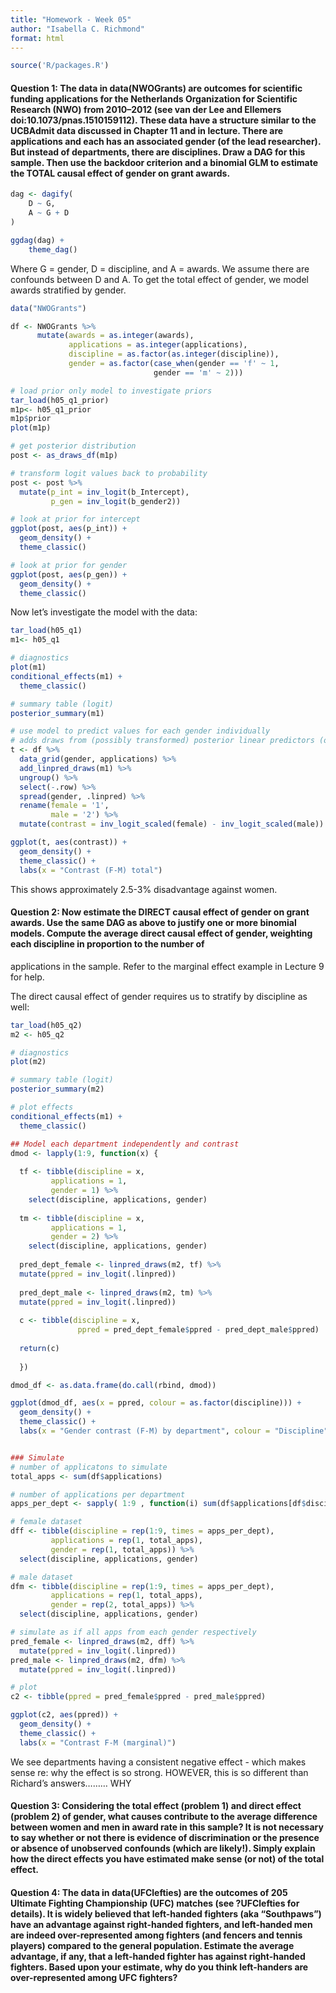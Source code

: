 ```yaml
---
title: "Homework - Week 05"
author: "Isabella C. Richmond"
format: html
---
```


```r
source('R/packages.R')
```

#### Question 1: The data in data(NWOGrants) are outcomes for scientific funding applications for the Netherlands Organization for Scientific Research (NWO) from 2010–2012 (see van der Lee and Ellemers doi:10.1073/pnas.1510159112). These data have a structure similar to the UCBAdmit data discussed in Chapter 11 and in lecture. There are applications and each has an associated gender (of the lead researcher). But instead of departments, there are disciplines. Draw a DAG for this sample. Then use the backdoor criterion and a binomial GLM to estimate the TOTAL causal effect of gender on grant awards.

```r
dag <- dagify(
    D ~ G,
    A ~ G + D
)

ggdag(dag) +
    theme_dag()
```

Where G = gender, D = discipline, and A = awards. We assume there are confounds between D and A. To get the total effect of gender, we model awards stratified by gender.

```r
data("NWOGrants")

df <- NWOGrants %>%
      mutate(awards = as.integer(awards),
             applications = as.integer(applications),
             discipline = as.factor(as.integer(discipline)),
             gender = as.factor(case_when(gender == 'f' ~ 1,
                                gender == 'm' ~ 2)))

# load prior only model to investigate priors 
tar_load(h05_q1_prior)
m1p<- h05_q1_prior
m1p$prior
plot(m1p)

# get posterior distribution
post <- as_draws_df(m1p)

# transform logit values back to probability
post <- post %>% 
  mutate(p_int = inv_logit(b_Intercept),
         p_gen = inv_logit(b_gender2))

# look at prior for intercept
ggplot(post, aes(p_int)) +
  geom_density() + 
  theme_classic()

# look at prior for gender
ggplot(post, aes(p_gen)) +
  geom_density() + 
  theme_classic()

```

Now let's investigate the model with the data: 

```r

tar_load(h05_q1)
m1<- h05_q1

# diagnostics
plot(m1)
conditional_effects(m1) + 
  theme_classic()

# summary table (logit)
posterior_summary(m1)

# use model to predict values for each gender individually
# adds draws from (possibly transformed) posterior linear predictors (or "link-level" predictors) to the data.
t <- df %>%
  data_grid(gender, applications) %>%
  add_linpred_draws(m1) %>%
  ungroup() %>%
  select(-.row) %>%
  spread(gender, .linpred) %>%
  rename(female = '1', 
         male = '2') %>%
  mutate(contrast = inv_logit_scaled(female) - inv_logit_scaled(male))

ggplot(t, aes(contrast)) + 
  geom_density() + 
  theme_classic() +
  labs(x = "Contrast (F-M) total")

```

This shows approximately 2.5-3% disadvantage against women.

#### Question 2: Now estimate the DIRECT causal effect of gender on grant awards. Use the same DAG as above to justify one or more binomial models. Compute the average direct causal effect of gender, weighting each discipline in proportion to the number of
applications in the sample. Refer to the marginal effect example in Lecture 9 for help. 

The direct causal effect of gender requires us to stratify by discipline as well: 

```r
tar_load(h05_q2)
m2 <- h05_q2

# diagnostics
plot(m2)

# summary table (logit)
posterior_summary(m2)

# plot effects
conditional_effects(m1) + 
  theme_classic()

## Model each department independently and contrast
dmod <- lapply(1:9, function(x) {
  
  tf <- tibble(discipline = x,
         applications = 1, 
         gender = 1) %>%
    select(discipline, applications, gender)
  
  tm <- tibble(discipline = x,
         applications = 1, 
         gender = 2) %>%
    select(discipline, applications, gender)
  
  pred_dept_female <- linpred_draws(m2, tf) %>%
  mutate(ppred = inv_logit(.linpred))
  
  pred_dept_male <- linpred_draws(m2, tm) %>%
  mutate(ppred = inv_logit(.linpred))
  
  c <- tibble(discipline = x, 
               ppred = pred_dept_female$ppred - pred_dept_male$ppred)
  
  return(c)
  
  })

dmod_df <- as.data.frame(do.call(rbind, dmod))

ggplot(dmod_df, aes(x = ppred, colour = as.factor(discipline))) +
  geom_density() + 
  theme_classic() + 
  labs(x = "Gender contrast (F-M) by department", colour = "Discipline")


### Simulate 
# number of applicatons to simulate
total_apps <- sum(df$applications)

# number of applications per department
apps_per_dept <- sapply( 1:9 , function(i) sum(df$applications[df$discipline==i]) )

# female dataset 
dff <- tibble(discipline = rep(1:9, times = apps_per_dept),
         applications = rep(1, total_apps), 
         gender = rep(1, total_apps)) %>%
  select(discipline, applications, gender)

# male dataset
dfm <- tibble(discipline = rep(1:9, times = apps_per_dept),
         applications = rep(1, total_apps), 
         gender = rep(2, total_apps)) %>%
  select(discipline, applications, gender)

# simulate as if all apps from each gender respectively
pred_female <- linpred_draws(m2, dff) %>%
  mutate(ppred = inv_logit(.linpred))
pred_male <- linpred_draws(m2, dfm) %>%
  mutate(ppred = inv_logit(.linpred))

# plot
c2 <- tibble(ppred = pred_female$ppred - pred_male$ppred)

ggplot(c2, aes(ppred)) + 
  geom_density() + 
  theme_classic() + 
  labs(x = "Contrast F-M (marginal)")

```

We see departments having a consistent negative effect - which makes sense re: why the effect is so strong. HOWEVER, this is so different than Richard's answers......... WHY 


#### Question 3: Considering the total effect (problem 1) and direct effect (problem 2) of gender, what causes contribute to the average difference between women and men in award rate in this sample? It is not necessary to say whether or not there is evidence of discrimination or the presence or absence of unobserved confounds (which are likely!). Simply explain how the direct effects you have estimated make sense (or not) of the total effect.

#### Question 4: The data in data(UFClefties) are the outcomes of 205 Ultimate Fighting Championship (UFC) matches (see ?UFClefties for details). It is widely believed that left-handed fighters (aka “Southpaws”) have an advantage against right-handed fighters, and left-handed men are indeed over-represented among fighters (and fencers and tennis players) compared to the general population. Estimate the average advantage, if any, that a left-handed fighter has against right-handed fighters. Based upon your estimate, why do you think left-handers are over-represented among UFC fighters?
